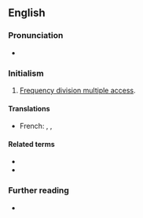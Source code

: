 ==English==

===Pronunciation===
* {{audio|en-us-FDMA.ogg|Audio (US)|lang=en}}

===Initialism===
{{rfc-header|Initialism}}
{{head|en|initialism}}

# [[frequency division multiple access#English|Frequency division multiple access]].

====Translations====
{{trans-top|Frequency division multiple access}}
* French: {{t|fr|FDMA}}, {{t|fr|AMFR}}, {{t|fr|accès multiple par répartition dans les fréquences}}
{{trans-mid}}
{{trans-bottom}}

====Related terms====
* {{l|en|CDMA}}
* {{l|en|TDMA}}

===Further reading===
* {{pedialite}}